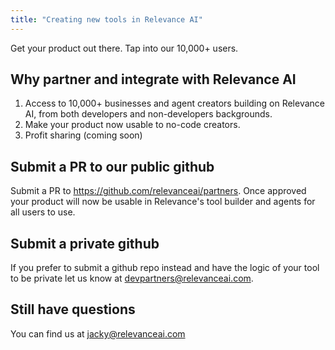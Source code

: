 ```yaml
---
title: "Creating new tools in Relevance AI"
---
```

Get your product out there. Tap into our 10,000+ users. 

## Why partner and integrate with Relevance AI
1. Access to 10,000+ businesses and agent creators building on Relevance AI, from both developers and non-developers backgrounds.
2. Make your product now usable to no-code creators.
3. Profit sharing (coming soon)

## Submit a PR to our public github
Submit a PR to https://github.com/relevanceai/partners. Once approved your product will now be usable in Relevance's tool builder and agents for all users to use.

## Submit a private github
If you prefer to submit a github repo instead and have the logic of your tool to be private let us know at devpartners@relevanceai.com.

## Still have questions
You can find us at jacky@relevanceai.com